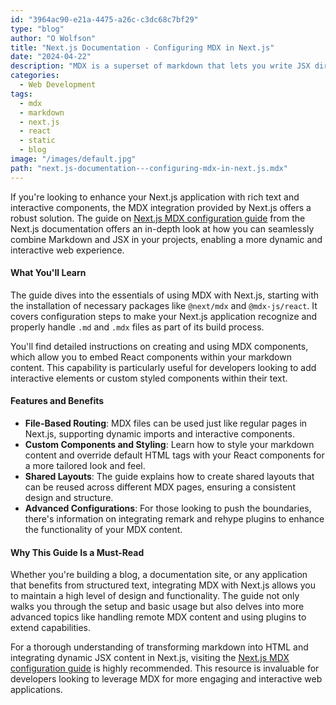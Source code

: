 ```yaml
---
id: "3964ac90-e21a-4475-a26c-c3dc68c7bf29"
type: "blog"
author: "O Wolfson"
title: "Next.js Documentation - Configuring MDX in Next.js"
date: "2024-04-22"
description: "MDX is a superset of markdown that lets you write JSX directly in your markdown files. It is a powerful way to add dynamic interactivity and embed React components within your content."
categories:
  - Web Development
tags:
  - mdx
  - markdown
  - next.js
  - react
  - static
  - blog
image: "/images/default.jpg"
path: "next.js-documentation---configuring-mdx-in-next.js.mdx"
---
```


If you're looking to enhance your Next.js application with rich text and interactive components, the MDX integration provided by Next.js offers a robust solution. The guide on [Next.js MDX configuration guide](https://nextjs.org/docs/app/building-your-application/configuring/mdx) from the Next.js documentation offers an in-depth look at how you can seamlessly combine Markdown and JSX in your projects, enabling a more dynamic and interactive web experience.

#### What You'll Learn

The guide dives into the essentials of using MDX with Next.js, starting with the installation of necessary packages like `@next/mdx` and `@mdx-js/react`. It covers configuration steps to make your Next.js application recognize and properly handle `.md` and `.mdx` files as part of its build process.

You'll find detailed instructions on creating and using MDX components, which allow you to embed React components within your markdown content. This capability is particularly useful for developers looking to add interactive elements or custom styled components within their text.

#### Features and Benefits

- **File-Based Routing**: MDX files can be used just like regular pages in Next.js, supporting dynamic imports and interactive components.
- **Custom Components and Styling**: Learn how to style your markdown content and override default HTML tags with your React components for a more tailored look and feel.
- **Shared Layouts**: The guide explains how to create shared layouts that can be reused across different MDX pages, ensuring a consistent design and structure.
- **Advanced Configurations**: For those looking to push the boundaries, there's information on integrating remark and rehype plugins to enhance the functionality of your MDX content.

#### Why This Guide Is a Must-Read

Whether you're building a blog, a documentation site, or any application that benefits from structured text, integrating MDX with Next.js allows you to maintain a high level of design and functionality. The guide not only walks you through the setup and basic usage but also delves into more advanced topics like handling remote MDX content and using plugins to extend capabilities.

For a thorough understanding of transforming markdown into HTML and integrating dynamic JSX content in Next.js, visiting the [Next.js MDX configuration guide](https://nextjs.org/docs/app/building-your-application/configuring/mdx) is highly recommended. This resource is invaluable for developers looking to leverage MDX for more engaging and interactive web applications.
